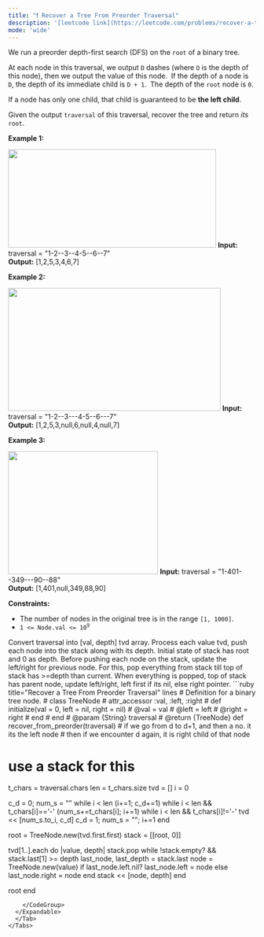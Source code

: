 ```yaml
---
title: "❗️ Recover a Tree From Preorder Traversal"
description: '[leetcode link](https://leetcode.com/problems/recover-a-tree-from-preorder-traversal/description/)'
mode: 'wide'
---
```

<Tabs>
  <Tab title="Question" icon="circle-question" iconType="regular">
    <Card>
      <p>We run a&nbsp;preorder&nbsp;depth-first search (DFS) on the <code>root</code> of a binary tree.</p>  <p>At each node in this traversal, we output <code>D</code> dashes (where <code>D</code> is the depth of this node), then we output the value of this node.&nbsp; If the depth of a node is <code>D</code>, the depth of its immediate child is <code>D + 1</code>.&nbsp; The depth of the <code>root</code> node is <code>0</code>.</p>  <p>If a node has only one child, that child is guaranteed to be <strong>the left child</strong>.</p>  <p>Given the output <code>traversal</code> of this traversal, recover the tree and return <em>its</em> <code>root</code>.</p>   <p><strong class="example">Example 1:</strong></p> <img alt="" src="https://assets.leetcode.com/uploads/2024/09/10/recover_tree_ex1.png" style="width: 423px; height: 200px;" />  <strong>Input:</strong> traversal = &quot;1-2--3--4-5--6--7&quot; <br/> <strong>Output:</strong> [1,2,5,3,4,6,7]   <p><strong class="example">Example 2:</strong></p> <img alt="" src="https://assets.leetcode.com/uploads/2024/09/10/recover_tree_ex2.png" style="width: 432px; height: 250px;" />  <strong>Input:</strong> traversal = &quot;1-2--3---4-5--6---7&quot; <br/> <strong>Output:</strong> [1,2,5,3,null,6,null,4,null,7]   <p><strong class="example">Example 3:</strong></p> <img alt="" src="https://assets.leetcode.com/uploads/2024/09/10/recover_tree_ex3.png" style="width: 305px; height: 250px;" />  <strong>Input:</strong> traversal = &quot;1-401--349---90--88&quot; <br/> <strong>Output:</strong> [1,401,null,349,88,90]    <p><strong>Constraints:</strong></p>  <ul>  <li>The number of nodes in the original tree is in the range <code>[1, 1000]</code>.</li>  <li><code>1 &lt;= Node.val &lt;= 10<sup>9</sup></code></li> </ul> 
    </Card>
  </Tab>
  <Tab title="Solution" icon="lightbulb" iconType="regular" >
    <Card>
      Convert traversal into [val, depth] tvd array. Process each value tvd, push each node into the stack along with its depth. Initial state of stack has root and 0 as depth. Before pushing each node on the stack, update the left/right for previous node. For this, pop everything from stack till top of stack has &gt;=depth than current. When everything is popped, top of stack has parent node, update left/right, left first if its nil, else right pointer.
</Card>
  <Expandable title="code">
    <CodeGroup dropdown>
```ruby title="Recover a Tree From Preorder Traversal" lines
# Definition for a binary tree node.
# class TreeNode
#     attr_accessor :val, :left, :right
#     def initialize(val = 0, left = nil, right = nil)
#         @val = val
#         @left = left
#         @right = right
#     end
# end
# @param {String} traversal
# @return {TreeNode}
def recover_from_preorder(traversal)
  # if we go from d to d+1, and then a no. it its the left node
  # then if we encounter d again, it is right child of that node

  # use a stack for this
  t_chars = traversal.chars
  len = t_chars.size
  tvd = []
  i = 0

  c_d = 0; num_s = ""
  while i < len
    (i+=1; c_d+=1) while i < len && t_chars[i]=='-'
    (num_s+=t_chars[i]; i+=1) while i < len && t_chars[i]!='-'
    tvd << [num_s.to_i, c_d]
    c_d = 1; num_s = ""; i+=1
  end

  root = TreeNode.new(tvd.first.first)
  stack = [[root, 0]]

  tvd[1..].each do |value, depth|
    stack.pop while !stack.empty? && stack.last[1] >= depth
    last_node, last_depth = stack.last
    node = TreeNode.new(value)
    if last_node.left.nil?
      last_node.left = node
    else
      last_node.right = node
    end
    stack << [node, depth]
  end

  root
end
```
    </CodeGroup>
  </Expandable>
  </Tab>
</Tabs>